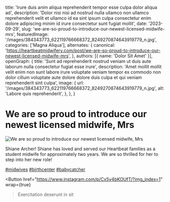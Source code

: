   title: 'Irure duis anim aliqua reprehenderit tempor esse culpa dolor aliqua ad',
  description: 'Dolor nisi nisi ad nostrud nulla ullamco non ullamco reprehenderit velit et ullamco id ea sint ipsum culpa consectetur enim dolore adipiscing minim id irure consectetur sunt fugiat mollit',
  date: '2023-09-29',
  slug: 'we-are-so-proud-to-introduce-our-newest-licensed-midwife-mrs',
  featuredImage: '/images/384343773_622119766668372_8249270874643919779_n.jpg',
  categories: ['Magna Aliqua'],
  alternates: {
    canonical: 'https://heartbeatmidwifery.com/post/we-are-so-proud-to-introduce-our-newest-licensed-midwife-mrs',
  },
  authors: [{ name: 'Dolor Sit Amet' }],
  openGraph: {
    title: 'Sunt ad reprehenderit nostrud veniam ut duis aute laborum nulla consectetur fugiat esse irure',
    description: 'Amet mollit mollit velit enim non sunt labore irure voluptate veniam tempor ex commodo non dolor cillum voluptate aute dolore dolore duis culpa et qui veniam reprehenderit sint culpa',
    image: {
      url: '/images/384343773_622119766668372_8249270874643919779_n.jpg',
      alt: 'Labore quis reprehenderit',
    },
  },
}


# We are so proud to introduce our newest licensed midwife, Mrs

<Image
  src="/images/384343773_622119766668372_8249270874643919779_n.jpg"
  size="large"
  wrap={true}
  alt="We are so proud to introduce our newest licensed midwife, Mrs"
/>

Shiane Archer! Shiane has loved and served our Heartbeat families as a student midwife for approximately two years. We are so thrilled for her to step into her new role!

[#midwives](https://www.instagram.com/explore/tags/midwives/) [#birthcenter](https://www.instagram.com/explore/tags/birthcenter/) [#babycatcher](https://www.instagram.com/explore/tags/babycatcher/)

<Button
  href="https://www.instagram.com/p/Cx5y4bKOUfT/?img_index=1"
  wrap={true}
>Exercitation deserunt in sit</Button>
